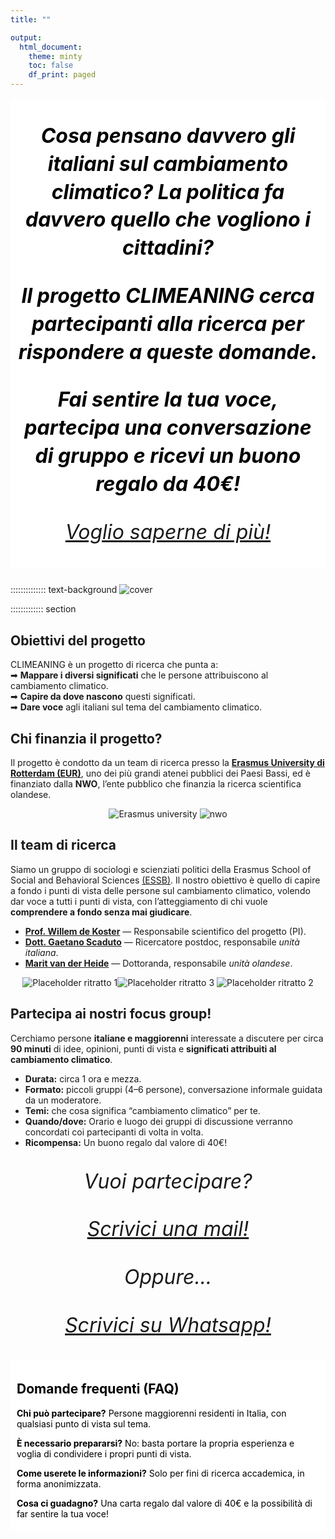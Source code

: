 ```yaml
---
title: ""

output:
  html_document:
    theme: minty
    toc: false
    df_print: paged
---
```


```{=html}
<style>
  body {
    background-image: url("background.jpg");
    background-attachment: fixed;
    background-size: cover;
    background-repeat: no-repeat;
  }

  /* intro callout */
  .text-background {
    background-color: rgba(255, 255, 255, 1);
    color: black;
    padding: 5px 10px;
    display: inline-block;
  }

  /* make the cards transparent and slightly wider */
  .grid > .card {
    background-color: rgba(255, 255, 255, 0.8); /* transparency */
    box-shadow: 0 4px 12px rgba(0,0,0,0.15);    /* optional soft shadow */
    border: none;
    padding: 1rem;
    border-radius: 12px;
  }

  /* widen the grid container itself */
  .grid {
    max-width: 1200px;     /* adjust as needed */
    margin-left: auto;
    margin-right: auto;
    gap: 1.5rem;           /* spacing between cards */
  }

  /* responsive columns: 1 on phone, 2 on tablet, 3 on desktop */
  @media (max-width: 640px) {
    .grid { grid-template-columns: 1fr; }
  }
  @media (min-width: 641px) and (max-width: 1024px) {
    .grid { grid-template-columns: repeat(2, 1fr); }
  }
  @media (min-width: 1025px) {
    .grid { grid-template-columns: repeat(3, 1fr); }
  }
  
  /* Mobile fixes */
  @media (max-width: 640px) {
    /* Make the intro box use the full width on phones */
    .text-background {
      display: block;       /* was inline-block */
      width: 100%;
      box-sizing: border-box;
      padding: 10px 12px;   /* keep the nice padded look */
    }

    /* Let each column take the full width when stacked */
    .columns > .column {
      width: 100% !important;
    }

    /* Center and size the photo nicely on mobile */
    .hero-photo {
      display: block;
      margin: 0.5rem auto 1rem;                 /* center */
      width: clamp(220px, 70vw, 360px);         /* responsive width */
      height: auto;
    }
  }
  
  .intro-line{
  font-style: italic;
  text-align: center;
  font-size: clamp(1.2rem, 1rem + 2vw, 2rem); /* ~20–32px responsive */
  line-height: 1.4;
  margin: 1rem auto 1.5rem;
  max-width: 900px; /* keeps it readable on wide screens */
  display: block;
}

 .pictures{
    text-align: center;
    display: block;
}

.center-text { text-align: center; }

/* Center standalone images */
.centered-img {
  display: block;
  margin: 0.5rem auto;
  height: auto; /* keep aspect ratio if you set width */
}

</style>
```

::: {.intro-line .text-background}
**Cosa pensano davvero gli italiani sul cambiamento climatico? La politica fa davvero quello che vogliono i cittadini?**

**Il progetto CLIMEANING cerca partecipanti alla ricerca per rispondere a queste domande.**

**Fai sentire la tua voce, partecipa una conversazione di gruppo e ricevi un buono regalo da 40€!**

<p><a class="btn btn-primary btn-lg"
     href="https://api.whatsapp.com/send?phone=+393208140513&text=Ciao%20Gaetano,%20mi%20interesserebbe%20prendere%20parte%20alla%20ricerca.%20Potresti%20darmi%20qualche%20informazione%20in%20pi%C3%B9?">Voglio saperne di più!</a></p>

:::

:::::::::::::: text-background
![](cover.jpg){alt="cover" fig-align="center"}

::::::::::::: section
<h2>**Obiettivi del progetto**</h2>

<p>

CLIMEANING è un progetto di ricerca che punta a:<br> ➡ <strong>Mappare i diversi significati</strong> che le persone attribuiscono al cambiamento climatico.<br> ➡ <strong>Capire da dove nascono</strong> questi significati.<br> ➡ <strong>Dare voce</strong> agli italiani sul tema del cambiamento climatico.

:::: section
<h2>**Chi finanzia il progetto**?</h2>

<p class="quote">

Il progetto è condotto da un team di ricerca presso la <strong> [Erasmus University di Rotterdam (EUR)](#0)</strong>, uno dei più grandi atenei pubblici dei Paesi Bassi, ed è finanziato dalla <strong>NWO</strong>, l'ente pubblico che finanzia la ricerca scientifica olandese.

</p>

::: {.centered-img .center-text}
<img src="erasmus.jpg" alt="Erasmus university"/> <img src="nwo.jpg" alt="nwo"/>
:::
::::

::::: section
<h2>**Il team di ricerca**</h2>

Siamo un gruppo di sociologi e scienziati politici della Erasmus School of Social and Behavioral Sciences [(ESSB)](https://www.eur.nl/en/essb). Il nostro obiettivo è quello di capire a fondo i punti di vista delle persone sul cambiamento climatico, volendo dar voce a tutti i punti di vista, con l'atteggiamento di chi vuole **comprendere a fondo senza mai giudicare**.

<ul>

<li><strong>[Prof. Willem de Koster](https://www.willemdekoster.nl/)</strong> — Responsabile scientifico del progetto (PI).</li>

<li><strong>[Dott. Gaetano Scaduto](https://gaetanoscaduto.quarto.pub/home/)</strong> — Ricercatore postdoc, responsabile <em>unità italiana</em>.</li>

<li><strong>[Marit van der Heide](https://www.eur.nl/people/marit-van-der-heide)</strong> — Dottoranda, responsabile <em>unità olandese</em>.</li>

</ul>

:::: centered-img
::: center-text
<img src="dekoster.jpg" alt="Placeholder ritratto 1"/><img src="gaetano.jpg" alt="Placeholder ritratto 3"/> <img src="marit.jpg" alt="Placeholder ritratto 2"/>
:::
::::

<p class="small-note">

</p>
:::::

::::: {#dettagli .section}
<h2>**Partecipa ai nostri focus group!**</h2>

<p class="lead">

Cerchiamo persone <strong>italiane e maggiorenni</strong> interessate a discutere per circa <strong>90 minuti</strong> di idee, opinioni, punti di vista e <strong>significati attribuiti al cambiamento climatico</strong>.

</p>

<ul>

<li><strong>Durata:</strong> circa 1 ora e mezza.</li>

<li><strong>Formato:</strong> piccoli gruppi (4–6 persone), conversazione informale guidata da un moderatore.</li>

<li><strong>Temi:</strong> che cosa significa “cambiamento climatico” per te.</li>

<li><strong>Quando/dove:</strong> Orario e luogo dei gruppi di discussione verranno concordati coi partecipanti di volta in volta.</li>

<li><strong>Ricompensa:</strong> Un buono regalo dal valore di 40€!</li>

</ul>

:::: quote
::: intro-line
Vuoi partecipare?

<p><a class="btn btn-primary btn-lg"
     href="mailto:scaduto@essb.eur.nl?subject=Interesse%20Focus%20Group%20CLIMEANING&body=Ciao%20Gaetano%2C%0Ami%20chiamo%20[Nome]%20e%20vorrei%20partecipare%20ai%20focus%20group.%0A%C2%B7%20Citt%C3%A0%3A%20%0A%C2%B7%20Disponibilit%C3%A0%3A%20%0A%C2%B7%20Contatto%20telefono%20(opz.)%3A%20%0A"
     aria-label="Invia email di interesse">Scrivici una mail!</a></p>

Oppure...

<p><a class="btn btn-primary btn-lg"
     href="https://api.whatsapp.com/send?phone=+393208140513&text=Ciao%20Gaetano,%20mi%20piacerebbe%20prendere%20parte%20alla%20ricerca.%20Potresti%20darmi%20qualche%20informazione%20in%20pi%C3%B9?">Scrivici su Whatsapp!</a></p>

:::
::::
:::::

:::: text-background
::: section
<h2>**Domande frequenti (FAQ)**</h2>

<p><strong>Chi può partecipare?</strong> Persone maggiorenni residenti in Italia, con qualsiasi punto di vista sul tema.</p>

<p><strong>È necessario prepararsi?</strong> No: basta portare la propria esperienza e voglia di condividere i propri punti di vista.</p>

<p><strong>Come userete le informazioni?</strong> Solo per fini di ricerca accademica, in forma anonimizzata.</p>

<p><strong>Cosa ci guadagno?</strong> Una carta regalo dal valore di 40€ e la possibilità di far sentire la tua voce!</p>
:::
::::